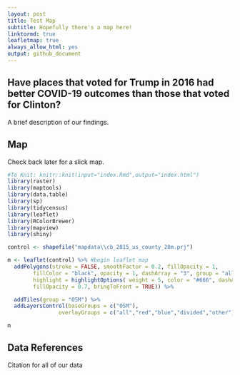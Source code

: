 ```yaml
---
layout: post
title: Test Map
subtitle: Hopefully there's a map here!
linktormd: true
leafletmap: true
always_allow_html: yes
output: github_document
---
```



## Have places that voted for Trump in 2016 had better COVID-19 outcomes than those that voted for Clinton?
A brief description of our findings.

## Map
Check back later for a slick map.

```r
#To Knit: knitr::knit(input="index.Rmd",output="index.html")
library(raster)
library(maptools)
library(data.table)
library(sp)
library(tidycensus)
library(leaflet)
library(RColorBrewer)
library(mapview)
library(shiny)

control <- shapefile("mapdata\\cb_2015_us_county_20m.prj") 

m <- leaflet(control) %>% #begin leaflet map
  addPolygons(stroke = FALSE, smoothFactor = 0.2, fillOpacity = 1, 
        fillColor = "black", opacity = 1, dashArray = "3", group = "all", 
        highlight = highlightOptions( weight = 5, color = "#666", dashArray = "3", 
        fillOpacity = 0.7, bringToFront = TRUE)) %>%

  addTiles(group = "OSM") %>%
  addLayersControl(baseGroups = c("OSM"), 
                overlayGroups = c("all","red","blue","divided","other")) #endleaflet

m

```

## Data References
Citation for all of our data
